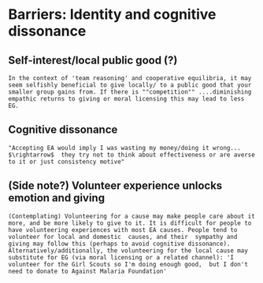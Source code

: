 # Barriers: Identity and cognitive dissonance {#identity}

## Self-interest/local public good (?) {#self-interest}

```block2
In the context of 'team reasoning' and cooperative equilibria, it may seem selfishly beneficial to give locally/ to a public good that your smaller group gains from. If there is ""competition"" ....diminishing empathic returns to giving or moral licensing this may lead to less EG.
```

<!-- put elsewhere or remove?? -->

## Cognitive dissonance

```block2

"Accepting EA would imply I was wasting my money/doing it wrong... $\rightarrow$  they try not to think about effectiveness or are averse to it or just consistency motive"

```  


## (Side note?) Volunteer experience unlocks emotion and giving

```block2

(Contemplating) Volunteering for a cause may make people care about it more, and be more likely to give to it. It is difficult for people to have volunteering experiences with most EA causes. People tend to volunteer for local and domestic  causes, and their  sympathy and giving may follow this (perhaps to avoid cognitive dissonance).    Alternatively/additionally, the volunteering for the local cause may substitute for EG (via moral licensing or a related channel): 'I volunteer for the Girl Scouts so I'm doing enough good,  but I don't need to donate to Against Malaria Foundation'
```
